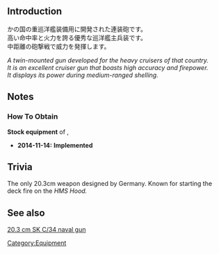 {{EquipmentInfo|123}}

==Introduction==
かの国の重巡洋艦装備用に開発された連装砲です。<br>
高い命中率と火力を誇る優秀な巡洋艦主兵装です。<br>
中距離の砲撃戦で威力を発揮します。  

''A twin-mounted gun developed for the heavy cruisers of that country.''<br>
''It is an excellent cruiser gun that boasts high accuracy and firepower.''<br>
''It displays its power during medium-ranged shelling.''

==Notes==
<div class="mw-collapsible"><h3>How To Obtain</h3>
<div class="mw-collapsible-content">
'''Stock equipment''' of {{Ship/Link|Prinz Eugen}}, {{Ship/Link|Prinz Eugen Kai}}

</div></div>


<div class="mw-collapsible><h3>Updates History</h3>
<div class="mw-collapsible-content>
* '''2014-11-14:''' '''Implemented'''
</div></div>

==Trivia==
The only 20.3cm weapon designed by Germany. Known for starting the deck fire on the ''HMS Hood.''

==See also==
[[wikipedia:20.3 cm SK C/34 naval gun|20.3 cm SK C/34 naval gun]]
{{Equipmentlist}}
[[Category:Equipment]]
